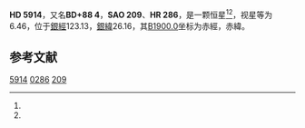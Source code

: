 {{Starbox begin
| name = HD 5914
}}
{{Starbox observe
| epoch = [[J2000.0|J2000.0]]
| constell = {{星座名待查}}<ref name=SIMBAD>{{cite web
 | url=http://simbad.u-strasbg.fr/simbad/sim-id?Ident=HR+286
 | title=Pulsating variable Star
 | publisher=Centre de Données astronomiques de Strasbourg
 | work=SIMBAD
 | accessdate=2012-07-13
 | archive-date=2016-03-18
 | archive-url=https://web.archive.org/web/20160318094205/http://simbad.u-strasbg.fr/simbad/sim-id?Ident=HR+286
 | dead-url=no
 }}</ref><ref name=DATA>{{cite web
 | url=http://vizier.u-strasbg.fr/viz-bin/VizieR-5?-out.add=.&-source=5050&-corr=PK=HR&-out.max=9999&HR=286
 | title=VizieR Detailed Page
 | accessdate=2012-07-13
 | archive-date=2019-02-16
 | archive-url=https://web.archive.org/web/20190216114654/http://vizier.u-strasbg.fr/viz-bin/VizieR-5?-out.add=.&-source=5050&-corr=PK=HR&-out.max=9999&HR=286
 | dead-url=no
 }}</ref>
| 星官 = 
| ra = {{RA|1|33|50.4}}<ref name=SIMBAD /><ref name=DATA />
| dec = {{DEC|+89|0|56}}<ref name=SIMBAD /><ref name=DATA />
| appmag_v = 6.46<ref name=SIMBAD /><ref name=DATA />
}}
{{Starbox character
| class = A3V<ref name=SIMBAD /><ref name=DATA />
| b-v = 0.11<ref name=SIMBAD /><ref name=DATA />
| u-b = 0.07<ref name=SIMBAD /><ref name=DATA />
| r-i = <ref name=SIMBAD /><ref name=DATA />
| variable = 
}}
{{Starbox astrometry
| radial_v = 0.07
| prop_mo_ra = -10
| parallax = 
| p_error = 
}}
{{Starbox catalog
| names =BD+88 4，[[SAO星表|SAO]] 209，[[HD星表|HD]] 5914，[[HR星表|HR]] 286}}
{{Starbox reference |Simbad=HR+286}}
{{Starbox end}}

'''HD 5914'''，又名'''BD+88 4'''，'''SAO 209'''、'''HR 286'''，是一颗恒星<ref name=SIMBAD /><ref name=DATA />，视星等为6.46，位于[[銀道座標系|銀經]]123.13，[[銀道座標系|銀緯]]26.16，其[[B1900.0|B1900.0]]坐标为赤經{{RA|0|55|36.8}}，赤緯{{DEC|+88|26.16|15}}。

== 参考文献 ==
{{reflist}}

{{star-stub}}

[[Category:HD和HDE天體|5914]]
[[Category:HR天體|0286]]
[[Category:SAO天體|209]]